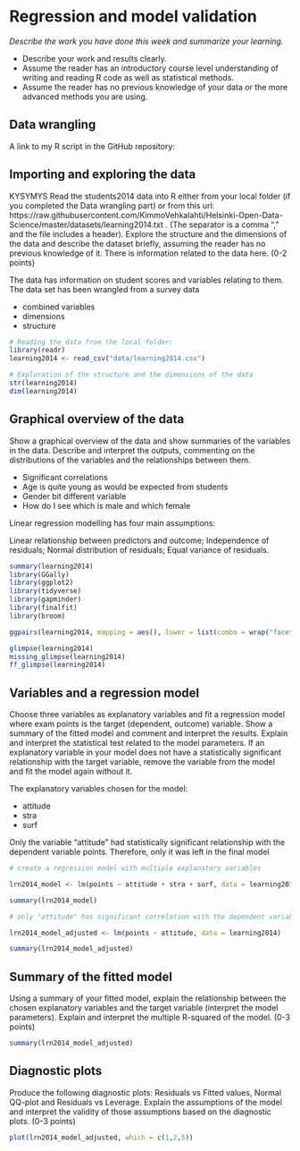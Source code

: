 # Regression and model validation

*Describe the work you have done this week and summarize your learning.*

- Describe your work and results clearly. 
- Assume the reader has an introductory course level understanding of writing and reading R code as well as statistical methods.
- Assume the reader has no previous knowledge of your data or the more advanced methods you are using.

## Data wrangling

A link to my R script in the GitHub repository:


## Importing and exploring the data

KYSYMYS Read the students2014 data into R either from your local folder (if you completed the Data wrangling part) or from this url: https://raw.githubusercontent.com/KimmoVehkalahti/Helsinki-Open-Data-Science/master/datasets/learning2014.txt . (The separator is a comma "," and the file includes a header). Explore the structure and the dimensions of the data and describe the dataset briefly, assuming the reader has no previous knowledge of it. There is information related to the data here. (0-2 points)

The data has information on student scores and variables relating to them. The data set has been wrangled from a survey data

* combined variables
* dimensions
* structure

```r
# Reading the data from the local folder:
library(readr)
learning2014 <- read_csv("data/learning2014.csv")

# Exploration of the structure and the dimensions of the data
str(learning2014)
dim(learning2014)
```
## Graphical overview of the data

Show a graphical overview of the data and show summaries of the variables in the data. Describe and interpret the outputs, commenting on the distributions of the variables and the relationships between them.

* Significant correlations
* Age is quite young as would be expected from students
* Gender bit different variable 
+ How do I see which is male and which female

Linear regression modelling has four main assumptions:

Linear relationship between predictors and outcome;
Independence of residuals;
Normal distribution of residuals;
Equal variance of residuals.


```r
summary(learning2014)
library(GGally)
library(ggplot2)
library(tidyverse)
library(gapminder)
library(finalfit)
library(broom)

ggpairs(learning2014, mapping = aes(), lower = list(combo = wrap("facethist", bins = 20)))

glimpse(learning2014)
missing_glimpse(learning2014)
ff_glimpse(learning2014)
```

## Variables and a regression model

Choose three variables as explanatory variables and fit a regression model where exam points is the target (dependent, outcome) variable. Show a summary of the fitted model and comment and interpret the results. Explain and interpret the statistical test related to the model parameters. If an explanatory variable in your model does not have a statistically significant relationship with the target variable, remove the variable from the model and fit the model again without it.

The explanatory variables chosen for the model:

* attitude
* stra
* surf

Only the variable "attitude" had statistically significant relationship with the dependent variable points. Therefore, only it was left in the final model

```r
# create a regression model with multiple explanatory variables

lrn2014_model <- lm(points ~ attitude + stra + surf, data = learning2014)

summary(lrn2014_model)

# only "attitude" has significant correlation with the dependent variable "points"

lrn2014_model_adjusted <- lm(points ~ attitude, data = learning2014)

summary(lrn2014_model_adjusted)

```



## Summary of the fitted model

Using a summary of your fitted model, explain the relationship between the chosen explanatory variables and the target variable (interpret the model parameters). Explain and interpret the multiple R-squared of the model. (0-3 points)

```r
summary(lrn2014_model_adjusted)
```


## Diagnostic plots

Produce the following diagnostic plots: Residuals vs Fitted values, Normal QQ-plot and Residuals vs Leverage. Explain the assumptions of the model and interpret the validity of those assumptions based on the diagnostic plots. (0-3 points)

```r

plot(lrn2014_model_adjusted, which = c(1,2,5))

```